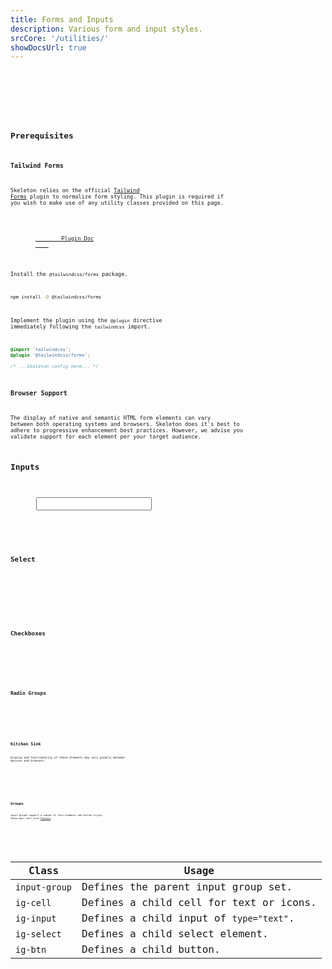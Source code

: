 ```yaml
---
title: Forms and Inputs
description: Various form and input styles.
srcCore: '/utilities/'
showDocsUrl: true
---
```



<Preview client:load>
	<Fragment slot="preview">
		<Default />
	</Fragment>
	<div class="space-y-4" slot="code">
		<Code code={InputRaw} lang="html" />
		<Code code={SelectRaw} lang="html" />
		<Code code={TextareaRaw} lang="html" />
	</div>
</Preview>

## Prerequisites

### Tailwind Forms

Skeleton relies on the official [Tailwind Forms](https://github.com/tailwindlabs/tailwindcss-forms) plugin to normalize form styling. This plugin is required if you wish to make use of any utility classes provided on this page.

<figure class="card-filled-enhanced flex justify-center gap-4 p-8">
	<a class="btn preset-filled" href="https://github.com/tailwindlabs/tailwindcss-forms" target="_blank">
		Plugin Doc
	</a>
</figure>

Install the `@tailwindcss/forms` package.

```sh
npm install -D @tailwindcss/forms
```

Implement the plugin using the `@plugin` directive immediately following the `tailwindcss` import.

```css {2}
@import 'tailwindcss';
@plugin '@tailwindcss/forms';

/* ...Skeleton config here... */
```

### Browser Support

The display of native and semantic HTML form elements can vary between both operating systems and browsers. Skeleton does it's best to adhere to progressive enhancement best practices. However, we advise you validate support for each element per your target audience.

## Inputs

<Preview client:load>
	<Fragment slot="preview">
		<Input />
	</Fragment>
	<Fragment slot="code">
		<Code code={InputRaw} lang="astro" />
	</Fragment>
</Preview>

## Select

<Preview client:load>
	<Fragment slot="preview">
		<Selection />
	</Fragment>
	<Fragment slot="code">
		<Code code={SelectionRaw} lang="astro" />
	</Fragment>
</Preview>

## Checkboxes

<Preview client:load>
	<Fragment slot="preview">
		<Checkboxes />
	</Fragment>
	<Fragment slot="code">
		<Code code={CheckboxesRaw} lang="astro" />
	</Fragment>
</Preview>

## Radio Groups

<Preview client:load>
	<Fragment slot="preview">
		<Radio />
	</Fragment>
	<Fragment slot="code">
		<Code code={RadioRaw} lang="astro" />
	</Fragment>
</Preview>

## Kitchen Sink

Display and functionality of these elements may vary greatly between devices and browsers.

<Preview client:load>
	<Fragment slot="preview">
		<Special />
	</Fragment>
	<Fragment slot="code">
		<Code code={SpecialRaw} lang="astro" />
	</Fragment>
</Preview>

## Groups

Input groups support a subset of form elements and button styles. These pair well with [Presets](/docs/design/presets).

<Preview client:load>
	<Fragment slot="preview">
		<Groups />
	</Fragment>
	<Fragment slot="code">
		<Code code={GroupsRaw} lang="astro" />
	</Fragment>
</Preview>

| Class         | Usage                                   |
| ------------- | --------------------------------------- |
| `input-group` | Defines the parent input group set.     |
| `ig-cell`     | Defines a child cell for text or icons. |
| `ig-input`    | Defines a child input of `type="text"`. |
| `ig-select`   | Defines a child select element.         |
| `ig-btn`      | Defines a child button.                 |
